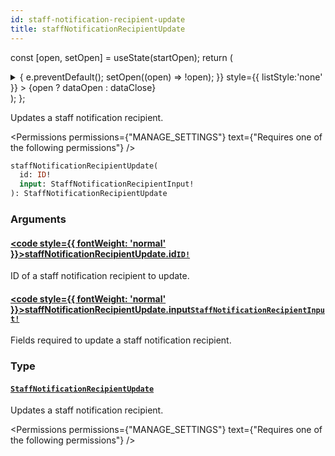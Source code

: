 ```yaml
---
id: staff-notification-recipient-update
title: staffNotificationRecipientUpdate
---
```






const [open, setOpen] = useState(startOpen);
return (
<details {...(open ? { open: true } : {})} className="details" style={{ border:'none', boxShadow:'none', background:'var(--ifm-background-color)' }}>
<summary
onClick={(e) => {
e.preventDefault();
setOpen((open) => !open);
}}
style={{ listStyle:'none' }} >
{open ? dataOpen : dataClose}
</summary>
{open && children}
</details>
);
};

Updates a staff notification recipient.


<Permissions permissions={"MANAGE_SETTINGS"} text={"Requires one of the following permissions"} />


```graphql
staffNotificationRecipientUpdate(
  id: ID!
  input: StaffNotificationRecipientInput!
): StaffNotificationRecipientUpdate
```

### Arguments

#### [<code style={{ fontWeight: 'normal' }}>staffNotificationRecipientUpdate.<b>id</b></code>](#)<Bullet />[`ID!`](../../../api-reference/miscellaneous/scalars/id.mdx) <Badge class="badge badge--secondary" text="non-null"/> <Badge class="badge badge--secondary" text="scalar"/> <Badge class="badge badge--secondary" text="miscellaneous"/>

ID of a staff notification recipient to update.

#### [<code style={{ fontWeight: 'normal' }}>staffNotificationRecipientUpdate.<b>input</b></code>](#)<Bullet />[`StaffNotificationRecipientInput!`](../../../api-reference/miscellaneous/inputs/staff-notification-recipient-input.mdx) <Badge class="badge badge--secondary" text="non-null"/> <Badge class="badge badge--secondary" text="input"/> <Badge class="badge badge--secondary" text="miscellaneous"/>

Fields required to update a staff notification recipient.

### Type

#### [`StaffNotificationRecipientUpdate`](../../../api-reference/users/objects/staff-notification-recipient-update.mdx) <Badge class="badge badge--secondary" text="object"/> <Badge class="badge badge--secondary" text="users"/>

Updates a staff notification recipient.


<Permissions permissions={"MANAGE_SETTINGS"} text={"Requires one of the following permissions"} />


